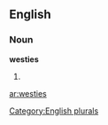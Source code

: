 
==English==

===Noun===
'''westies'''

# {{plural of|[[westie]]}}

[[Category:English plurals]]

[[ar:westies]]